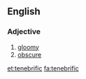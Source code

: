 ==English==

===Adjective===
{{en-adj}}

# [[gloomy]]
# [[obscure]]

[[et:tenebrific]]
[[fa:tenebrific]]